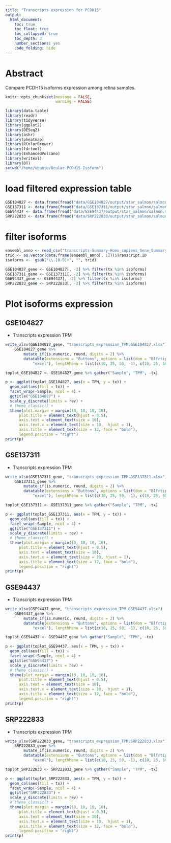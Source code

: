 ```yaml
---
title: "Transcripts expression for PCDH15"
output:
  html_document:
    toc: true
    toc_float: true
    toc_collapsed: true
    toc_depth: 3
    number_sections: yes
    code_folding: hide
---
```


# Abstract
Compare PCDH15 isoforms expression among retina samples.
```r
knitr::opts_chunk$set(message = FALSE,
                      warning = FALSE)
```

```r
library(data.table)
library(readr)
library(tidyverse)
library(ggplot2)
library(DESeq2)
library(ashr)
library(pheatmap)
library(RColorBrewer)
library(fdrtool)
library(EnhancedVolcano)
library(writexl)
library(DT)
setwd("/home/ubuntu/Ocular-PCDH15-Isoform")
```

# load filtered expression table 
```r
GSE104827 <- data.frame(fread("data/GSE104827/output/star_salmon/salmon.merged.transcript_tpm.tsv"))
GSE137311 <- data.frame(fread("data/GSE137311/output/star_salmon/salmon.merged.transcript_tpm.tsv"))
GSE94437 <- data.frame(fread("data/GSE94437/output/star_salmon/salmon.merged.transcript_tpm.tsv"))
SRP222833 <- data.frame(fread("data/SRP222833/output/star_salmon/salmon.merged.transcript_tpm.tsv"))
```

# filter isoforms
```r
ensembl_anno <- read_csv("transcripts-Summary-Homo_sapiens_Gene_Summary_ENSG00000150275.csv", show_col_types = FALSE)
trid <- as.vector(data.frame(ensembl_anno[, 1]))$Transcript.ID
isoforms <-  gsub("\\.[0-9]+", "", trid)

GSE104827_gene <- GSE104827[, -2] %>% filter(tx %in% isoforms)
GSE137311_gene <- GSE137311[, -2] %>% filter(tx %in% isoforms)
GSE94437_gene <- GSE94437[, -2] %>% filter(tx %in% isoforms)
SRP222833_gene <- SRP222833[, -2] %>% filter(tx %in% isoforms)
```

# Plot isoforms expression {.tabset}
## GSE104827
* Transcripts expression TPM
```r
write_xlsx(GSE104827_gene, "transcripts_expression_TPM.GSE104827.xlsx")
    GSE104827_gene %>%
        mutate_if(is.numeric, round, digits = 2) %>%
        datatable(extensions = "Buttons", options = list(dom = "Blfrtip", buttons = c("csv",
            "excel"), lengthMenu = list(c(10, 25, 50, -1), c(10, 25, 50, "All"))))
```

```r
toplot_GSE104827 <- GSE104827_gene %>% gather("Sample", "TPM", -tx)

p <- ggplot(toplot_GSE104827, aes(x = TPM, y = tx)) +
  geom_col(aes(fill = tx)) +
  facet_wrap(~Sample, ncol = 4) +
  ggtitle("GSE104827") +
  scale_y_discrete(limits = rev) +
  # theme_classic() +
  theme(plot.margin = margin(10, 10, 10, 10),
      plot.title = element_text(hjust = 0.5),
      axis.text = element_text(size = 10),
      axis.text.x = element_text(size = 10,  hjust = 1),
      axis.title = element_text(size = 12, face = "bold"),
      legend.position = "right")
print(p)
```

## GSE137311
* Transcripts expression TPM
```r
write_xlsx(GSE137311_gene, "transcripts_expression_TPM.GSE137311.xlsx")
    GSE137311_gene %>%
        mutate_if(is.numeric, round, digits = 2) %>%
        datatable(extensions = "Buttons", options = list(dom = "Blfrtip", buttons = c("csv",
            "excel"), lengthMenu = list(c(10, 25, 50, -1), c(10, 25, 50, "All"))))
```
```r
toplot_GSE137311 <- GSE137311_gene %>% gather("Sample", "TPM", -tx)

p <- ggplot(toplot_GSE137311, aes(x = TPM, y = tx)) +
  geom_col(aes(fill = tx)) +
  facet_wrap(~Sample, ncol = 4) +
  ggtitle("GSE137311") +
  scale_y_discrete(limits = rev) +
  # theme_classic() +
  theme(plot.margin = margin(10, 10, 10, 10),
      plot.title = element_text(hjust = 0.5),
      axis.text = element_text(size = 10),
      axis.text.x = element_text(size = 10, hjust = 1),
      axis.title = element_text(size = 12, face = "bold"),
      legend.position = "right")
print(p)
```

## GSE94437
* Transcripts expression TPM
```r
write_xlsx(GSE94437_gene, "transcripts_expression_TPM.GSE94437.xlsx")
    GSE94437_gene %>%
        mutate_if(is.numeric, round, digits = 2) %>%
        datatable(extensions = "Buttons", options = list(dom = "Blfrtip", buttons = c("csv",
            "excel"), lengthMenu = list(c(10, 25, 50, -1), c(10, 25, 50, "All"))))
```
```r
toplot_GSE94437 <- GSE94437_gene %>% gather("Sample", "TPM", -tx)

p <- ggplot(toplot_GSE94437, aes(x = TPM, y = tx)) +
  geom_col(aes(fill = tx)) +
  facet_wrap(~Sample, ncol = 4) +
  ggtitle("GSE94437") +
  scale_y_discrete(limits = rev) +
  # theme_classic() +
  theme(plot.margin = margin(10, 10, 10, 10),
      plot.title = element_text(hjust = 0.5),
      axis.text = element_text(size = 10),
      axis.text.x = element_text(size = 10,  hjust = 1),
      axis.title = element_text(size = 12, face = "bold"),
      legend.position = "right")
print(p)
```


## SRP222833
* Transcripts expression TPM
```r
write_xlsx(SRP222833_gene, "transcripts_expression_TPM.SRP222833.xlsx")
    SRP222833_gene %>%
        mutate_if(is.numeric, round, digits = 2) %>%
        datatable(extensions = "Buttons", options = list(dom = "Blfrtip", buttons = c("csv",
            "excel"), lengthMenu = list(c(10, 25, 50, -1), c(10, 25, 50, "All"))))
```
```r
toplot_SRP222833 <- SRP222833_gene %>% gather("Sample", "TPM", -tx)

p <- ggplot(toplot_SRP222833, aes(x = TPM, y = tx)) +
  geom_col(aes(fill = tx)) +
  facet_wrap(~Sample, ncol = 4) +
  ggtitle("SRP222833") +
  scale_y_discrete(limits = rev) +
  # theme_classic() +
  theme(plot.margin = margin(10, 10, 10, 10),
      plot.title = element_text(hjust = 0.5),
      axis.text = element_text(size = 10),
      axis.text.x = element_text(size = 10,  hjust = 1),
      axis.title = element_text(size = 12, face = "bold"),
      legend.position = "right")
print(p)
```